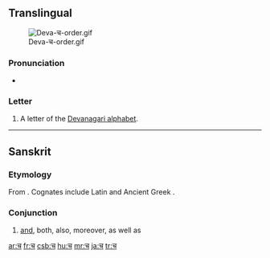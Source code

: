 ==Translingual==
[[File:Deva-च-order.gif|thumb]]

===Pronunciation===
* {{IPA|/tʃə/|lang=mul}}

===Letter===
{{mul-deva|ca}}

# A letter of the [[Devanagari alphabet]].

----

==Sanskrit==

===Etymology===
From {{proto|Indo-European|kʷe|and|lang=sa}}. Cognates include Latin {{term|-que|lang=la}} and Ancient Greek {{term|sc=polytonic|τε|tr=te|lang=grc}}.

===Conjunction===
{{infl|sa|conjunction|sc=Deva|tr=ca}}

# [[and]], both, also, moreover, as well as

[[ar:च]]
[[fr:च]]
[[csb:च]]
[[hu:च]]
[[mr:च]]
[[ja:च]]
[[tr:च]]